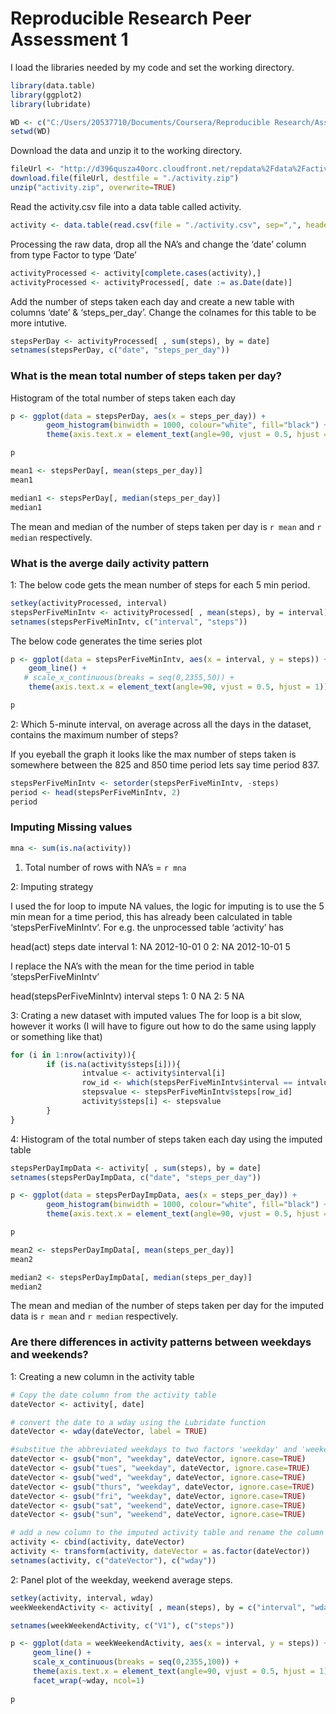 Reproducible Research Peer Assessment 1
=======================================

I load the libraries needed by my code and set the working directory.

```r
library(data.table)
library(ggplot2)
library(lubridate)

WD <- c("C:/Users/20537710/Documents/Coursera/Reproducible Research/Assignment-1/RepData_PeerAssessment1")
setwd(WD)
```

Download the data and unzip it to the working directory.

```r
fileUrl <- "http://d396qusza40orc.cloudfront.net/repdata%2Fdata%2Factivity.zip"
download.file(fileUrl, destfile = "./activity.zip")
unzip("activity.zip", overwrite=TRUE)
```

Read the activity.csv file into a data table called activity.

```r
activity <- data.table(read.csv(file = "./activity.csv", sep=",", header = TRUE))
```

Processing the raw data, drop all the NA's and change the 'date' column from type Factor to type 'Date'

```r
activityProcessed <- activity[complete.cases(activity),]
activityProcessed <- activityProcessed[, date := as.Date(date)]
```

Add the number of steps taken each day and create a new table with columns 'date' & 'steps_per_day'. Change the colnames for this table to be more intutive.

```r
stepsPerDay <- activityProcessed[ , sum(steps), by = date]
setnames(stepsPerDay, c("date", "steps_per_day"))
```

### What is the mean total number of steps taken per day?

Histogram of the total number of steps taken each day

```r
p <- ggplot(data = stepsPerDay, aes(x = steps_per_day)) + 
        geom_histogram(binwidth = 1000, colour="white", fill="black") +
        theme(axis.text.x = element_text(angle=90, vjust = 0.5, hjust = 1))

p
```

```r
mean1 <- stepsPerDay[, mean(steps_per_day)]
mean1

median1 <- stepsPerDay[, median(steps_per_day)]
median1
```

The mean and median of the number of steps taken per day is `r mean` and `r median` respectively.

### What is the averge daily activity pattern

1: The below code gets the mean number of steps for each 5 min period.

```r
setkey(activityProcessed, interval)
stepsPerFiveMinIntv <- activityProcessed[ , mean(steps), by = interval]
setnames(stepsPerFiveMinIntv, c("interval", "steps"))
```

The below code generates the time series plot
```r
p <- ggplot(data = stepsPerFiveMinIntv, aes(x = interval, y = steps)) +
    geom_line() +
   # scale_x_continuous(breaks = seq(0,2355,50)) +
    theme(axis.text.x = element_text(angle=90, vjust = 0.5, hjust = 1))

p
```

2: Which 5-minute interval, on average across all the days in the dataset, contains the maximum number of steps?

If you eyeball the graph it looks like the max number of steps taken is somewhere between the 825 and 850 time period lets say time period 837.

```r
stepsPerFiveMinIntv <- setorder(stepsPerFiveMinIntv, -steps)
period <- head(stepsPerFiveMinIntv, 2)
period
```

### Imputing Missing values

```r
mna <- sum(is.na(activity))
```

1. Total number of rows with NA's = `r mna`

2: Imputing strategy

I used the for loop to impute NA values, the logic for imputing is to use the 5 min mean for a time period, this has already been calculated in table 'stepsPerFiveMinIntv'. For e.g. the unprocessed table 'activity' has 

head(act)
   steps       date interval
1:    NA 2012-10-01        0
2:    NA 2012-10-01        5

I replace the NA's with the mean for the time period in table 'stepsPerFiveMinIntv'

head(stepsPerFiveMinIntv)
   interval steps
1:        0    NA
2:        5    NA

3: Crating a new dataset with imputed values
The for loop is a bit slow, however it works (I will have to figure out how to do the same using lapply or something like that)

```r
for (i in 1:nrow(activity)){
        if (is.na(activity$steps[i])){
                intvalue <- activity$interval[i]
                row_id <- which(stepsPerFiveMinIntv$interval == intvalue)
                stepsvalue <- stepsPerFiveMinIntv$steps[row_id]
                activity$steps[i] <- stepsvalue
        }
}
```


4: Histogram of the total number of steps taken each day using the imputed table

```r
stepsPerDayImpData <- activity[ , sum(steps), by = date]
setnames(stepsPerDayImpData, c("date", "steps_per_day"))
```


```r
p <- ggplot(data = stepsPerDayImpData, aes(x = steps_per_day)) + 
        geom_histogram(binwidth = 1000, colour="white", fill="black") +
        theme(axis.text.x = element_text(angle=90, vjust = 0.5, hjust = 1))

p
```

```r
mean2 <- stepsPerDayImpData[, mean(steps_per_day)]
mean2

median2 <- stepsPerDayImpData[, median(steps_per_day)]
median2
```

The mean and median of the number of steps taken per day for the imputed data is `r mean` and `r median` respectively.

### Are there differences in activity patterns between weekdays and weekends?

1: Creating a new column in the activity table 

```r
# Copy the date column from the activity table
dateVector <- activity[, date]

# convert the date to a wday using the Lubridate function
dateVector <- wday(dateVector, label = TRUE)

#substitue the abbreviated weekdays to two factors 'weekday' and 'weekend'
dateVector <- gsub("mon", "weekday", dateVector, ignore.case=TRUE)
dateVector <- gsub("tues", "weekday", dateVector, ignore.case=TRUE)
dateVector <- gsub("wed", "weekday", dateVector, ignore.case=TRUE)
dateVector <- gsub("thurs", "weekday", dateVector, ignore.case=TRUE)
dateVector <- gsub("fri", "weekday", dateVector, ignore.case=TRUE)
dateVector <- gsub("sat", "weekend", dateVector, ignore.case=TRUE)
dateVector <- gsub("sun", "weekend", dateVector, ignore.case=TRUE)

# add a new column to the imputed activity table and rename the column names
activity <- cbind(activity, dateVector)
activity <- transform(activity, dateVector = as.factor(dateVector))
setnames(activity, c("dateVector"), c("wday"))
```

2: Panel plot of the weekday, weekend average steps.

```r
setkey(activity, interval, wday)
weekWeekendActivity <- activity[ , mean(steps), by = c("interval", "wday")]

setnames(weekWeekendActivity, c("V1"), c("steps"))

p <- ggplot(data = weekWeekendActivity, aes(x = interval, y = steps)) +
     geom_line() +
     scale_x_continuous(breaks = seq(0,2355,100)) +
     theme(axis.text.x = element_text(angle=90, vjust = 0.5, hjust = 1)) +
     facet_wrap(~wday, ncol=1)
     
p
```
